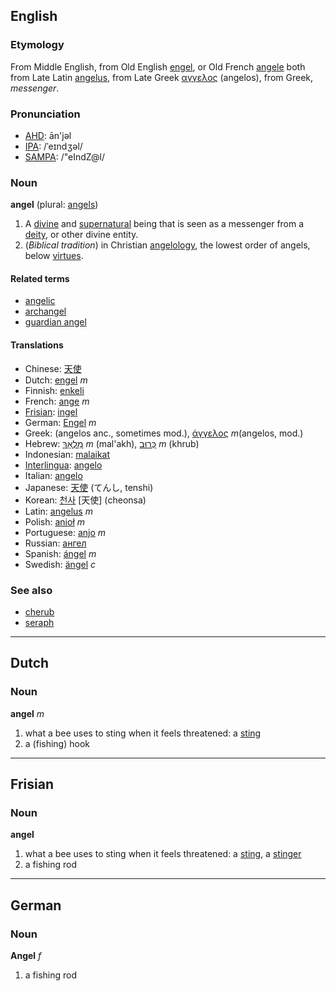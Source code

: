 ==English==
=== Etymology ===
From Middle English, from Old English [[engel]], or Old French [[angele]] both from Late Latin [[angelus]], from Late Greek [[αγγελος]] (angelos), from Greek, ''messenger''.
===Pronunciation===
*[[w:AHD|AHD]]: ān'jəl
*[[w:IPA|IPA]]: /ˈeɪndʒəl/
*[[w:SAMPA|SAMPA]]: /"eIndZ@l/

=== Noun ===
'''angel''' (plural: [[angels]])

#A [[divine]] and [[supernatural]] being that is seen as a messenger from a [[deity]], or other divine entity.
#(''Biblical tradition'')  in Christian [[angelology]], the lowest order of angels, below [[virtue]]s.

==== Related terms ====
*[[angelic]]
*[[archangel]]
*[[guardian angel]]

==== Translations ====
*Chinese: [[天使]]
*Dutch: [[engel]] ''m''
*Finnish: [[enkeli]]
*French: [[ange]] ''m''
*[[Frisian]]: [[ingel]]
*German: [[Engel]] ''m''
*Greek: (angelos anc., sometimes mod.), [[άγγελος]] ''m''(angelos, mod.)
*Hebrew: [[מלאך|מַלְאָךְ]] ''m'' (mal'akh), [[כרוב|כְּרוּב]] ''m'' (khrub)
*Indonesian: [[malaikat]]
*[[Interlingua]]: [[angelo]]
*Italian: [[angelo]]
*Japanese: [[天使]] (てんし, tenshi)
*Korean: [[천사]] [天使] (cheonsa)
*Latin: [[angelus]] ''m''
*Polish: [[anioł]] ''m''
*Portuguese: [[anjo]] ''m''
*Russian: [[ангел]]
*Spanish: [[ángel]] ''m''
*Swedish: [[ängel]] ''c''

===See also===
*[[cherub]]
*[[seraph]]

----

==Dutch==

=== Noun ===

'''angel''' ''m''

# what a bee uses to sting when it feels threatened: a [[sting]]
# a (fishing) hook

----

==Frisian==

=== Noun ===

'''angel'''

# what a bee uses to sting when it feels threatened: a [[sting]], a [[stinger]]
# a fishing rod

----
==German==
=== Noun ===
'''Angel''' ''f''

# a fishing rod